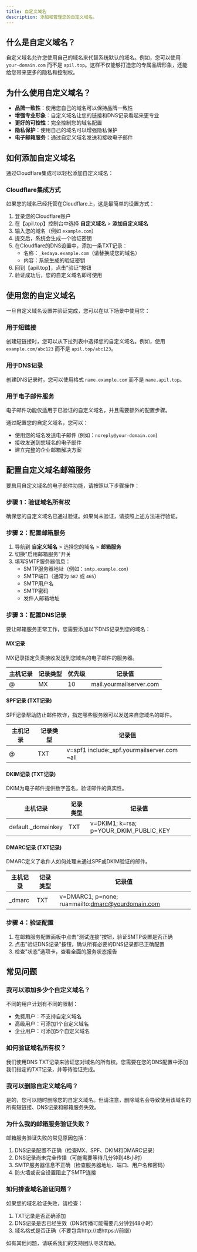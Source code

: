 ```yaml
---
title: 自定义域名
description: 添加和管理您的自定义域名。
---
```


## 什么是自定义域名？

自定义域名允许您使用自己的域名来代替系统默认的域名。例如，您可以使用 `your-domain.com` 而不是 `apil.top`。这样不仅能够打造您的专属品牌形象，还能给您带来更多的隐私和控制权。

## 为什么使用自定义域名？

- **品牌一致性**：使用您自己的域名可以保持品牌一致性
- **增强专业形象**：自定义域名让您的链接和DNS记录看起来更专业
- **更好的可控性**：完全控制您的域名配置
- **隐私保护**：使用自己的域名可以增强隐私保护
- **电子邮箱服务**：通过自定义域名发送和接收电子邮件

## 如何添加自定义域名

通过Cloudflare集成可以轻松添加自定义域名：

### Cloudflare集成方式

如果您的域名已经托管在Cloudflare上，这是最简单的设置方式：

1. 登录您的Cloudflare账户
2. 在【apil.top】控制台中选择 **自定义域名** > **添加自定义域名**
3. 输入您的域名（例如 `example.com`）
4. 提交后，系统会生成一个验证密钥
5. 在Cloudflare的DNS设置中，添加一条TXT记录：
   - 名称：`_kedaya.example.com`（请替换成您的域名）
   - 内容：系统生成的验证密钥
6. 回到【apil.top】，点击"验证"按钮
7. 验证成功后，您的自定义域名即可使用

## 使用您的自定义域名

一旦自定义域名设置并验证完成，您可以在以下场景中使用它：

### 用于短链接

创建短链接时，您可以从下拉列表中选择您的自定义域名。例如，使用 `example.com/abc123` 而不是 `apil.top/abc123`。

### 用于DNS记录

创建DNS记录时，您可以使用格式 `name.example.com` 而不是 `name.apil.top`。

### 用于电子邮件服务

<Callout type="info">
  电子邮件功能仅适用于已验证的自定义域名，并且需要额外的配置步骤。
</Callout>

通过配置您的自定义域名，您可以：
- 使用您的域名发送电子邮件 (例如：`noreply@your-domain.com`)
- 接收发送到您域名的电子邮件
- 建立完整的企业邮箱解决方案

## 配置自定义域名邮箱服务

要启用自定义域名的电子邮件功能，请按照以下步骤操作：

### 步骤 1：验证域名所有权

确保您的自定义域名已通过验证。如果尚未验证，请按照上述方法进行验证。

### 步骤 2：配置邮箱服务

1. 导航到 **自定义域名** > 选择您的域名 > **邮箱服务**
2. 切换"启用邮箱服务"开关
3. 填写SMTP服务器信息：
   - SMTP服务器地址（例如：`smtp.example.com`）
   - SMTP端口（通常为 `587` 或 `465`）
   - SMTP用户名
   - SMTP密码
   - 发件人邮箱地址

### 步骤 3：配置DNS记录

要让邮箱服务正常工作，您需要添加以下DNS记录到您的域名：

#### MX记录
MX记录指定负责接收发送到您域名的电子邮件的服务器。

| 主机记录 | 记录类型 | 优先级 | 记录值 |
|---------|--------|--------|--------|
| @ | MX | 10 | mail.yourmailserver.com |

#### SPF记录 (TXT记录)
SPF记录帮助防止邮件欺诈，指定哪些服务器可以发送来自您域名的邮件。

| 主机记录 | 记录类型 | 记录值 |
|---------|--------|--------|
| @ | TXT | v=spf1 include:_spf.yourmailserver.com ~all |

#### DKIM记录 (TXT记录)
DKIM为电子邮件提供数字签名，验证邮件的真实性。

| 主机记录 | 记录类型 | 记录值 |
|---------|--------|--------|
| default._domainkey | TXT | v=DKIM1; k=rsa; p=YOUR_DKIM_PUBLIC_KEY |

#### DMARC记录 (TXT记录)
DMARC定义了收件人如何处理未通过SPF或DKIM验证的邮件。

| 主机记录 | 记录类型 | 记录值 |
|---------|--------|--------|
| _dmarc | TXT | v=DMARC1; p=none; rua=mailto:dmarc@yourdomain.com |

### 步骤 4：验证配置

1. 在邮箱服务配置面板中点击"测试连接"按钮，验证SMTP设置是否正确
2. 点击"验证DNS记录"按钮，确认所有必要的DNS记录都已正确配置
3. 检查"状态"选项卡，查看全面的服务状态报告

## 常见问题

### 我可以添加多少个自定义域名？

不同的用户计划有不同的限制：
- 免费用户：不支持自定义域名
- 高级用户：可添加1个自定义域名
- 企业用户：可添加5个自定义域名

### 如何验证域名所有权？

我们使用DNS TXT记录来验证您对域名的所有权。您需要在您的DNS配置中添加我们指定的TXT记录，并等待验证完成。

### 我可以删除自定义域名吗？

是的，您可以随时删除您的自定义域名。但请注意，删除域名会导致使用该域名的所有短链接、DNS记录和邮箱服务失效。

### 为什么我的邮箱服务验证失败？

邮箱服务验证失败的常见原因包括：
1. DNS记录配置不正确（检查MX、SPF、DKIM和DMARC记录）
2. DNS记录尚未完全传播（可能需要等待几分钟到48小时）
3. SMTP服务器信息不正确（检查服务器地址、端口、用户名和密码）
4. 防火墙或安全设置阻止了SMTP连接

### 如何排查域名验证问题？

如果您的域名验证失败，请检查：
1. TXT记录是否正确添加
2. DNS记录是否已经生效（DNS传播可能需要几分钟到48小时）
3. 域名格式是否正确（不要包含http://或https://前缀）

如有其他问题，请联系我们的支持团队寻求帮助。 
